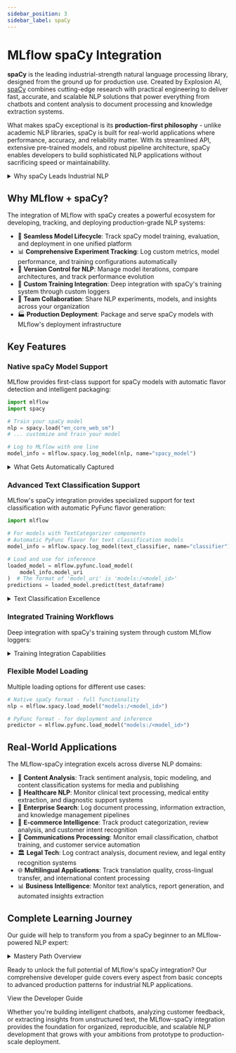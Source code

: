 ```yaml
---
sidebar_position: 3
sidebar_label: spaCy
---
```



# MLflow spaCy Integration

**spaCy** is the leading industrial-strength natural language processing library, designed from the ground up for production use.
Created by Explosion AI, [spaCy](https://spacy.io/) combines cutting-edge research with practical engineering to deliver fast, accurate, and scalable
NLP solutions that power everything from chatbots and content analysis to document processing and knowledge extraction systems.

What makes spaCy exceptional is its **production-first philosophy** - unlike academic NLP libraries, spaCy is built for real-world
applications where performance, accuracy, and reliability matter. With its streamlined API, extensive pre-trained models, and
robust pipeline architecture, spaCy enables developers to build sophisticated NLP applications without sacrificing speed or maintainability.

<details>
  <summary>Why spaCy Leads Industrial NLP</summary>

  #### Production-Ready Architecture
  - ⚡ **Lightning Fast**: Optimized Cython codebase delivering industry-leading performance
  - 🏭 **Battle-Tested**: Powers NLP systems at Netflix, Airbnb, Quora, and thousands of production applications
  - 🎯 **Accuracy-Focused**: State-of-the-art models trained on massive datasets with rigorous evaluation
  - 🔧 **Memory Efficient**: Designed for processing large documents and high-throughput applications

  #### Comprehensive NLP Ecosystem
  - 🧠 **Pre-trained Models**: 75+ models across 23 languages with transformer-based architectures
  - 🔤 **Full Pipeline**: Tokenization, POS tagging, NER, dependency parsing, and text classification
  - 📊 **Custom Training**: Easy fine-tuning and custom model development with modern ML techniques
  - 🌐 **Multilingual**: First-class support for diverse languages and writing systems

</details>

## Why MLflow + spaCy?

The integration of MLflow with spaCy creates a powerful ecosystem for developing, tracking, and deploying production-grade NLP systems:

- 🚀 **Seamless Model Lifecycle**: Track spaCy model training, evaluation, and deployment in one unified platform
- 📊 **Comprehensive Experiment Tracking**: Log custom metrics, model performance, and training configurations automatically
- 🔄 **Version Control for NLP**: Manage model iterations, compare architectures, and track performance evolution
- 🎯 **Custom Training Integration**: Deep integration with spaCy's training system through custom loggers
- 👥 **Team Collaboration**: Share NLP experiments, models, and insights across your organization
- 🏭 **Production Deployment**: Package and serve spaCy models with MLflow's deployment infrastructure

## Key Features

### Native spaCy Model Support

MLflow provides first-class support for spaCy models with automatic flavor detection and intelligent packaging:

```python
import mlflow
import spacy

# Train your spaCy model
nlp = spacy.load("en_core_web_sm")
# ... customize and train your model

# Log to MLflow with one line
model_info = mlflow.spacy.log_model(nlp, name="spacy_model")
```

<details>
  <summary>What Gets Automatically Captured</summary>

  #### Model Architecture & Components
  - 🧠 **Pipeline Components**: Tokenizer, tagger, parser, NER, text categorizer, and custom components
  - 📐 **Model Configuration**: Architecture details, hyperparameters, and training settings
  - 🎯 **Component Performance**: Individual component metrics and pipeline-level performance
  - 🔧 **Custom Components**: User-defined pipeline components and extensions

  #### Training Artifacts & Metadata
  - 📊 **Performance Metrics**: Precision, recall, F1-scores for all NLP tasks
  - 📈 **Training Curves**: Loss progression, convergence patterns, and validation metrics
  - 🎛️ **Hyperparameters**: Learning rates, batch sizes, dropout rates, and optimization settings
  - 📝 **Training Data**: Dataset information, corpus statistics, and preprocessing details

  #### Deployment-Ready Packaging
  - 🤖 **Model Serialization**: Complete model state with all components and vocabularies
  - 📦 **Dependency Management**: Automatic environment capture and requirements specification
  - 🔄 **PyFunc Integration**: Generic Python function interface for universal deployment
  - 🏷️ **Model Signatures**: Input/output schemas for validation and documentation

</details>

### Advanced Text Classification Support

MLflow's spaCy integration provides specialized support for text classification with automatic PyFunc flavor generation:

```python
import mlflow

# For models with TextCategorizer components
# Automatic PyFunc flavor for text classification models
model_info = mlflow.spacy.log_model(text_classifier, name="classifier")

# Load and use for inference
loaded_model = mlflow.pyfunc.load_model(
    model_info.model_uri
)  # The format of 'model_uri' is 'models:/<model_id>'
predictions = loaded_model.predict(test_dataframe)
```

<details>
  <summary>Text Classification Excellence</summary>

  - 🎯 **Automatic PyFunc Generation**: Text categorizer models automatically get PyFunc flavor for easy deployment
  - 📊 **Multi-label Support**: Handle complex classification scenarios with multiple categories
  - 🔄 **Batch Processing**: Efficient inference on large datasets with optimized batch operations
  - 📈 **Performance Tracking**: Monitor classification metrics throughout training and validation
  - 🎨 **Custom Categories**: Support for domain-specific classification tasks and custom label sets

</details>

### Integrated Training Workflows

Deep integration with spaCy's training system through custom MLflow loggers:

<details>
  <summary>Training Integration Capabilities</summary>

  ```python
  import spacy
  import mlflow


  @spacy.registry.loggers("mlflow_logger.v1")
  def mlflow_logger():
      def setup_logger(nlp, stdout, stderr):
          def log_step(info):
              if info:
                  step = info["step"]
                  metrics = {}
                  for pipe_name in nlp.pipe_names:
                      loss = info["losses"][pipe_name]
                      score = info["score"]
                      metrics[f"{pipe_name}_loss"] = loss
                      metrics[f"{pipe_name}_score"] = score
                  mlflow.log_metrics(metrics, step=step)

          def finalize():
              mlflow.spacy.log_model(nlp, name="trained_model")
              mlflow.end_run()

          return log_step, finalize

      return setup_logger
  ```

  #### Custom Logger Benefits
  - 📊 **Real-time Tracking**: Monitor training progress as it happens
  - 🎯 **Component-level Metrics**: Track performance for each pipeline component
  - 🔄 **Automatic Model Saving**: Save final models with complete training history
  - 📈 **Custom Metrics**: Log domain-specific evaluation metrics and business KPIs
  - ⚙️ **Configuration Tracking**: Capture all training parameters and model configurations

</details>

### Flexible Model Loading

Multiple loading options for different use cases:

```python
# Native spaCy format - full functionality
nlp = mlflow.spacy.load_model("models:/<model_id>")

# PyFunc format - for deployment and inference
predictor = mlflow.pyfunc.load_model("models:/<model_id>")
```

## Real-World Applications

The MLflow-spaCy integration excels across diverse NLP domains:

- 📰 **Content Analysis**: Track sentiment analysis, topic modeling, and content classification systems for media and publishing
- 🏥 **Healthcare NLP**: Monitor clinical text processing, medical entity extraction, and diagnostic support systems
- 💼 **Enterprise Search**: Log document processing, information extraction, and knowledge management pipelines
- 🛒 **E-commerce Intelligence**: Track product categorization, review analysis, and customer intent recognition
- 📧 **Communications Processing**: Monitor email classification, chatbot training, and customer service automation
- 🏛️ **Legal Tech**: Log contract analysis, document review, and legal entity recognition systems
- 🌐 **Multilingual Applications**: Track translation quality, cross-lingual transfer, and international content processing
- 📊 **Business Intelligence**: Monitor text analytics, report generation, and automated insights extraction

## Complete Learning Journey

Our guide will help to transform you from a spaCy beginner to an MLflow-powered NLP expert:

<details>
  <summary>Mastery Path Overview</summary>

  #### Foundation Skills
  - 🚀 Log spaCy models with `mlflow.spacy.log_model()` and automatic flavor detection
  - 📊 Implement custom training loggers for real-time experiment tracking
  - 🎯 Master text classification workflows with automatic PyFunc generation
  - 🔄 Create reproducible NLP experiments with proper environment management
  - 📈 Visualize training progress and model performance with integrated dashboards

  #### Advanced Techniques
  - 🧠 Track custom pipeline components and specialized NLP architectures
  - ⚡ Optimize model performance with hyperparameter tracking and comparison
  - 🔍 Implement advanced model evaluation with custom metrics and validation strategies
  - 📦 Create custom model flavors for specialized NLP applications and deployment needs
  - 🎨 Build comprehensive experiment dashboards with domain-specific visualizations

  #### Production Excellence
  - 🏭 Deploy spaCy models to production with MLflow serving infrastructure and monitoring
  - 🔄 Implement CI/CD pipelines for automated model training, validation, and deployment
  - 📊 Monitor model performance and detect concept drift in production NLP systems
  - 👥 Set up collaborative workflows for team-based NLP research and development
  - 🛡️ Implement model governance, approval processes, and compliance frameworks

</details>

Ready to unlock the full potential of MLflow's spaCy integration? Our comprehensive developer guide covers every aspect from basic concepts to advanced production patterns for industrial NLP applications.

<Link className="button button--primary" to="/ml/deep-learning/spacy/guide">
  <span>View the Developer Guide</span>
</Link>

Whether you're building intelligent chatbots, analyzing customer feedback, or extracting insights from unstructured text, the MLflow-spaCy integration provides the foundation for organized, reproducible, and scalable NLP development that grows with your ambitions from prototype to production-scale deployment.